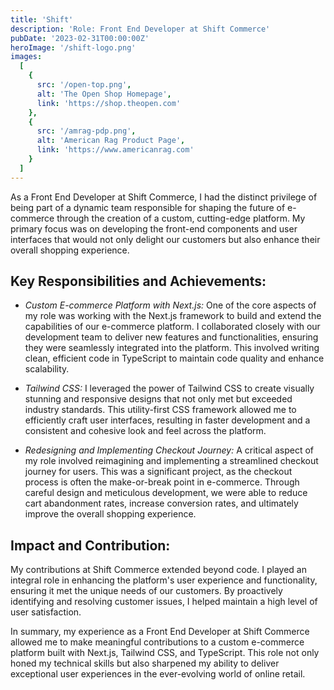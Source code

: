 ```yaml
---
title: 'Shift'
description: 'Role: Front End Developer at Shift Commerce'
pubDate: '2023-02-31T00:00:00Z'
heroImage: '/shift-logo.png'
images:
  [
    {
      src: '/open-top.png',
      alt: 'The Open Shop Homepage',
      link: 'https://shop.theopen.com'
    },
    {
      src: '/amrag-pdp.png',
      alt: 'American Rag Product Page',
      link: 'https://www.americanrag.com'
    }
  ]
---
```


As a Front End Developer at Shift Commerce, I had the distinct privilege of being part of a dynamic team responsible for shaping the future of e-commerce through the creation of a custom, cutting-edge platform. My primary focus was on developing the front-end components and user interfaces that would not only delight our customers but also enhance their overall shopping experience.

## Key Responsibilities and Achievements:

- _Custom E-commerce Platform with Next.js:_ One of the core aspects of my role was working with the Next.js framework to build and extend the capabilities of our e-commerce platform. I collaborated closely with our development team to deliver new features and functionalities, ensuring they were seamlessly integrated into the platform. This involved writing clean, efficient code in TypeScript to maintain code quality and enhance scalability.

- _Tailwind CSS:_ I leveraged the power of Tailwind CSS to create visually stunning and responsive designs that not only met but exceeded industry standards. This utility-first CSS framework allowed me to efficiently craft user interfaces, resulting in faster development and a consistent and cohesive look and feel across the platform.

- _Redesigning and Implementing Checkout Journey:_ A critical aspect of my role involved reimagining and implementing a streamlined checkout journey for users. This was a significant project, as the checkout process is often the make-or-break point in e-commerce. Through careful design and meticulous development, we were able to reduce cart abandonment rates, increase conversion rates, and ultimately improve the overall shopping experience.

## Impact and Contribution:

My contributions at Shift Commerce extended beyond code. I played an integral role in enhancing the platform's user experience and functionality, ensuring it met the unique needs of our customers. By proactively identifying and resolving customer issues, I helped maintain a high level of user satisfaction.

In summary, my experience as a Front End Developer at Shift Commerce allowed me to make meaningful contributions to a custom e-commerce platform built with Next.js, Tailwind CSS, and TypeScript. This role not only honed my technical skills but also sharpened my ability to deliver exceptional user experiences in the ever-evolving world of online retail.
